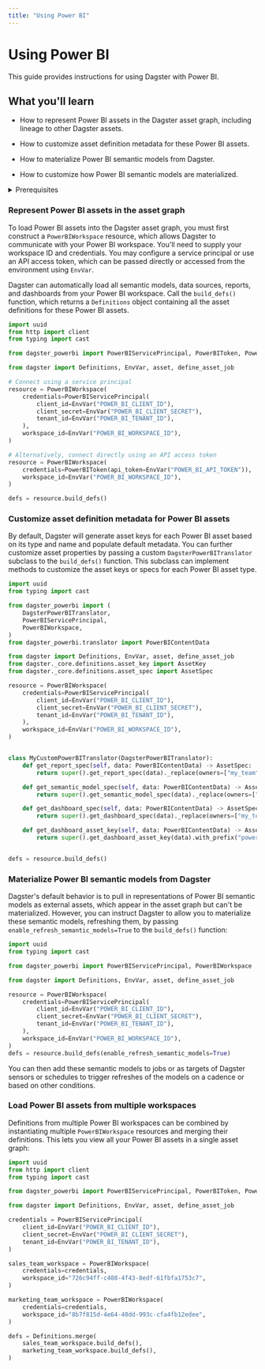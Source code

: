 ```yaml
---
title: "Using Power BI"
---
```


# Using Power BI

<ExperimentalCallout />

This guide provides instructions for using Dagster with Power BI.

## What you'll learn

- How to represent Power BI assets in the Dagster asset graph, including lineage to other Dagster assets.

- How to customize asset definition metadata for these Power BI assets.

- How to materialize Power BI semantic models from Dagster.

- How to customize how Power BI semantic models are materialized.

<details>
  <summary>Prerequisites</summary>- Familiarity with asset definitions and the
  Dagster asset graph - Familiarity with Dagster resources - Familiarity with
  Power BI concepts, like semantic models, data sources, reports, and dashboards
  - A Power BI workspace - A service principal configured to access Power BI, or
  an API access token. For more information, see [Embed Power BI content with
  service principal and an application
  secret](https://learn.microsoft.com/en-us/power-bi/developer/embedded/embed-service-principal)
  in the Power BI documentation.
</details>

### Represent Power BI assets in the asset graph

To load Power BI assets into the Dagster asset graph, you must first construct a `PowerBIWorkspace` resource, which allows Dagster to communicate with your Power BI workspace. You'll need to supply your workspace ID and credentials. You may configure a service principal or use an API access token, which can be passed directly or accessed from the environment using `EnvVar`.

Dagster can automatically load all semantic models, data sources, reports, and dashboards from your Power BI workspace. Call the `build_defs()` function, which returns a `Definitions` object containing all the asset definitions for these Power BI assets.

```python file=/integrations/power-bi/representing-power-bi-assets.py
import uuid
from http import client
from typing import cast

from dagster_powerbi import PowerBIServicePrincipal, PowerBIToken, PowerBIWorkspace

from dagster import Definitions, EnvVar, asset, define_asset_job

# Connect using a service principal
resource = PowerBIWorkspace(
    credentials=PowerBIServicePrincipal(
        client_id=EnvVar("POWER_BI_CLIENT_ID"),
        client_secret=EnvVar("POWER_BI_CLIENT_SECRET"),
        tenant_id=EnvVar("POWER_BI_TENANT_ID"),
    ),
    workspace_id=EnvVar("POWER_BI_WORKSPACE_ID"),
)

# Alternatively, connect directly using an API access token
resource = PowerBIWorkspace(
    credentials=PowerBIToken(api_token=EnvVar("POWER_BI_API_TOKEN")),
    workspace_id=EnvVar("POWER_BI_WORKSPACE_ID"),
)

defs = resource.build_defs()
```

### Customize asset definition metadata for Power BI assets

By default, Dagster will generate asset keys for each Power BI asset based on its type and name and populate default metadata. You can further customize asset properties by passing a custom `DagsterPowerBITranslator` subclass to the `build_defs()` function. This subclass can implement methods to customize the asset keys or specs for each Power BI asset type.

```python file=/integrations/power-bi/customize-power-bi-asset-defs.py
import uuid
from typing import cast

from dagster_powerbi import (
    DagsterPowerBITranslator,
    PowerBIServicePrincipal,
    PowerBIWorkspace,
)
from dagster_powerbi.translator import PowerBIContentData

from dagster import Definitions, EnvVar, asset, define_asset_job
from dagster._core.definitions.asset_key import AssetKey
from dagster._core.definitions.asset_spec import AssetSpec

resource = PowerBIWorkspace(
    credentials=PowerBIServicePrincipal(
        client_id=EnvVar("POWER_BI_CLIENT_ID"),
        client_secret=EnvVar("POWER_BI_CLIENT_SECRET"),
        tenant_id=EnvVar("POWER_BI_TENANT_ID"),
    ),
    workspace_id=EnvVar("POWER_BI_WORKSPACE_ID"),
)


class MyCustomPowerBITranslator(DagsterPowerBITranslator):
    def get_report_spec(self, data: PowerBIContentData) -> AssetSpec:
        return super().get_report_spec(data)._replace(owners=["my_team"])

    def get_semantic_model_spec(self, data: PowerBIContentData) -> AssetSpec:
        return super().get_semantic_model_spec(data)._replace(owners=["my_team"])

    def get_dashboard_spec(self, data: PowerBIContentData) -> AssetSpec:
        return super().get_dashboard_spec(data)._replace(owners=["my_team"])

    def get_dashboard_asset_key(self, data: PowerBIContentData) -> AssetKey:
        return super().get_dashboard_asset_key(data).with_prefix("powerbi")


defs = resource.build_defs()
```

### Materialize Power BI semantic models from Dagster

Dagster's default behavior is to pull in representations of Power BI semantic models as external assets, which appear in the asset graph but can't be materialized. However, you can instruct Dagster to allow you to materialize these semantic models, refreshing them, by passing `enable_refresh_semantic_models=True` to the `build_defs()` function:

```python file=/integrations/power-bi/materialize-semantic-models.py
import uuid
from typing import cast

from dagster_powerbi import PowerBIServicePrincipal, PowerBIWorkspace

from dagster import Definitions, EnvVar, asset, define_asset_job

resource = PowerBIWorkspace(
    credentials=PowerBIServicePrincipal(
        client_id=EnvVar("POWER_BI_CLIENT_ID"),
        client_secret=EnvVar("POWER_BI_CLIENT_SECRET"),
        tenant_id=EnvVar("POWER_BI_TENANT_ID"),
    ),
    workspace_id=EnvVar("POWER_BI_WORKSPACE_ID"),
)
defs = resource.build_defs(enable_refresh_semantic_models=True)
```

You can then add these semantic models to jobs or as targets of Dagster sensors or schedules to trigger refreshes of the models on a cadence or based on other conditions.

### Load Power BI assets from multiple workspaces

Definitions from multiple Power BI workspaces can be combined by instantiating multiple `PowerBIWorkspace` resources and merging their definitions. This lets you view all your Power BI assets in a single asset graph:

```python file=/integrations/power-bi/multiple-power-bi-workspaces.py
import uuid
from http import client
from typing import cast

from dagster_powerbi import PowerBIServicePrincipal, PowerBIToken, PowerBIWorkspace

from dagster import Definitions, EnvVar, asset, define_asset_job

credentials = PowerBIServicePrincipal(
    client_id=EnvVar("POWER_BI_CLIENT_ID"),
    client_secret=EnvVar("POWER_BI_CLIENT_SECRET"),
    tenant_id=EnvVar("POWER_BI_TENANT_ID"),
)

sales_team_workspace = PowerBIWorkspace(
    credentials=credentials,
    workspace_id="726c94ff-c408-4f43-8edf-61fbfa1753c7",
)

marketing_team_workspace = PowerBIWorkspace(
    credentials=credentials,
    workspace_id="8b7f815d-4e64-40dd-993c-cfa4fb12edee",
)

defs = Definitions.merge(
    sales_team_workspace.build_defs(),
    marketing_team_workspace.build_defs(),
)
```
